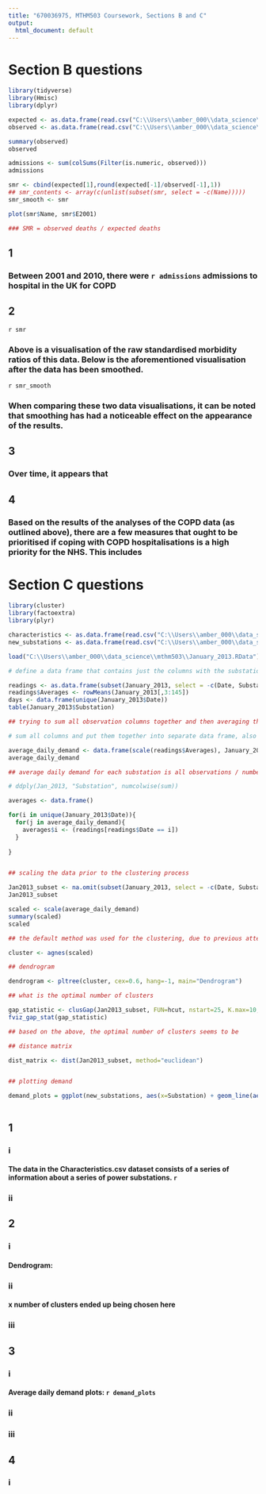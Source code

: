 ---
title: "670036975, MTHM503 Coursework, Sections B and C"
output:
  html_document: default
---

# Section B questions

```{r echo=FALSE, message=FALSE, warning=FALSE}

library(tidyverse)
library(Hmisc)
library(dplyr)

expected <- as.data.frame(read.csv("C:\\Users\\amber_000\\data_science\\mthm503\\copdexpected.csv"))
observed <- as.data.frame(read.csv("C:\\Users\\amber_000\\data_science\\mthm503\\copdobserved.csv"))

summary(observed)
observed

admissions <- sum(colSums(Filter(is.numeric, observed)))
admissions

smr <- cbind(expected[1],round(expected[-1]/observed[-1],1))
## smr_contents <- array(c(unlist(subset(smr, select = -c(Name)))))
smr_smooth <- smr

plot(smr$Name, smr$E2001)

### SMR = observed deaths / expected deaths

```
## 1

### Between 2001 and 2010, there were `r admissions` admissions to hospital in the UK for COPD

## 2

`r smr`

### Above is a visualisation of the raw standardised morbidity ratios of this data. Below is the aforementioned visualisation after the data has been smoothed.

`r smr_smooth`

### When comparing these two data visualisations, it can be noted that smoothing has had a noticeable effect on the appearance of the results.

## 3

### Over time, it appears that 

## 4

### Based on the results of the analyses of the COPD data (as outlined above), there are a few measures that ought to be prioritised if coping with COPD hospitalisations is a high priority for the NHS. This includes





# Section C questions

```{r echo=FALSE, message=FALSE, warning=FALSE}

library(cluster)
library(factoextra)
library(plyr)

characteristics <- as.data.frame(read.csv("C:\\Users\\amber_000\\data_science\\mthm503\\Characteristics.csv"))
new_substations <- as.data.frame(read.csv("C:\\Users\\amber_000\\data_science\\mthm503\\NewSubstations.csv"))

load("C:\\Users\\amber_000\\data_science\\mthm503\\January_2013.RData")

# define a data frame that contains just the columns with the substation readings

readings <- as.data.frame(subset(January_2013, select = -c(Date, Substation)))
readings$Averages <- rowMeans(January_2013[,3:145])
days <- data.frame(unique(January_2013$Date))
table(January_2013$Substation)

## trying to sum all observation columns together and then averaging the values for each day for each substation. This should give you the average daily demand for each substation.

# sum all columns and put them together into separate data frame, also add date and substation columns to allow for average based on date to be calculated

average_daily_demand <- data.frame(scale(readings$Averages), January_2013$Date, January_2013$Substation)
average_daily_demand

## average daily demand for each substation is all observations / number of observations, therefore it is the total number of readings for each station divided by number of days

# ddply(Jan_2013, "Substation", numcolwise(sum))

averages <- data.frame()

for(i in unique(January_2013$Date)){
  for(j in average_daily_demand){
    averages$i <- (readings[readings$Date == i])
  }
    
}


## scaling the data prior to the clustering process

Jan2013_subset <- na.omit(subset(January_2013, select = -c(Date, Substation)))
Jan2013_subset

scaled <- scale(average_daily_demand)
summary(scaled)
scaled

## the default method was used for the clustering, due to previous attempts at calculating agglomerative coefficients being unsuccessful

cluster <- agnes(scaled)

## dendrogram

dendrogram <- pltree(cluster, cex=0.6, hang=-1, main="Dendrogram")

## what is the optimal number of clusters

gap_statistic <- clusGap(Jan2013_subset, FUN=hcut, nstart=25, K.max=10, B=50)
fviz_gap_stat(gap_statistic)

## based on the above, the optimal number of clusters seems to be

## distance matrix

dist_matrix <- dist(Jan2013_subset, method="euclidean")


## plotting demand

demand_plots = ggplot(new_substations, aes(x=Substation) + geom_line(aes(y=) + geon_line(aes()) + geom_line(aes()) + geom_line(aes()) + geom_line(aes())))



```

## 1

### i

#### The data in the Characteristics.csv dataset consists of a series of information about a series of power substations.   `r `

### ii

## 2

### i

#### Dendrogram: 

### ii

#### x number of clusters ended up being chosen here

### iii

## 3 

### i

#### Average daily demand plots: `r demand_plots`

### ii

### iii

## 4

### i 